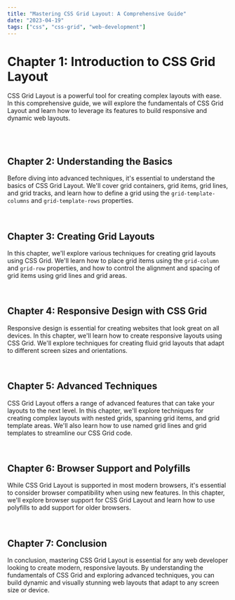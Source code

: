 ```yaml
---
title: "Mastering CSS Grid Layout: A Comprehensive Guide"
date: "2023-04-19"
tags: ["css", "css-grid", "web-development"]
---
```


<CustomImage
    src="https://images.unsplash.com/photo-1616628188550-808682f3926d?q=80&w=1887&auto=format&fit=crop&ixlib=rb-4.0.3&ixid=M3wxMjA3fDB8MHxwaG90by1wYWdlfHx8fGVufDB8fHx8fA%3D%3D?q=80&w=800&h=600&auto=format&fit=crop"
    alt="The Power of Progressive Web Apps: Building Fast, Reliable, and Engaging Web Experiences"
/>

# Chapter 1: Introduction to CSS Grid Layout

CSS Grid Layout is a powerful tool for creating complex layouts with ease. In this comprehensive guide, we will explore the fundamentals of CSS Grid Layout and learn how to leverage its features to build responsive and dynamic web layouts.

<br />
<br />

## Chapter 2: Understanding the Basics

Before diving into advanced techniques, it's essential to understand the basics of CSS Grid Layout. We'll cover grid containers, grid items, grid lines, and grid tracks, and learn how to define a grid using the `grid-template-columns` and `grid-template-rows` properties.

<br />

## Chapter 3: Creating Grid Layouts

In this chapter, we'll explore various techniques for creating grid layouts using CSS Grid. We'll learn how to place grid items using the `grid-column` and `grid-row` properties, and how to control the alignment and spacing of grid items using grid lines and grid areas.

<br />

## Chapter 4: Responsive Design with CSS Grid

Responsive design is essential for creating websites that look great on all devices. In this chapter, we'll learn how to create responsive layouts using CSS Grid. We'll explore techniques for creating fluid grid layouts that adapt to different screen sizes and orientations.

<br />

## Chapter 5: Advanced Techniques

CSS Grid Layout offers a range of advanced features that can take your layouts to the next level. In this chapter, we'll explore techniques for creating complex layouts with nested grids, spanning grid items, and grid template areas. We'll also learn how to use named grid lines and grid templates to streamline our CSS Grid code.

<br />

## Chapter 6: Browser Support and Polyfills

While CSS Grid Layout is supported in most modern browsers, it's essential to consider browser compatibility when using new features. In this chapter, we'll explore browser support for CSS Grid Layout and learn how to use polyfills to add support for older browsers.

<br />

## Chapter 7: Conclusion

In conclusion, mastering CSS Grid Layout is essential for any web developer looking to create modern, responsive layouts. By understanding the fundamentals of CSS Grid and exploring advanced techniques, you can build dynamic and visually stunning web layouts that adapt to any screen size or device.
